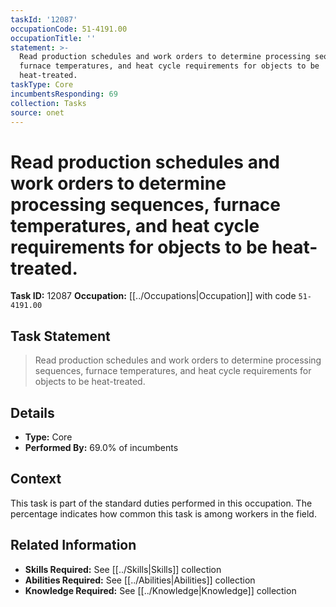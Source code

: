 ```yaml
---
taskId: '12087'
occupationCode: 51-4191.00
occupationTitle: ''
statement: >-
  Read production schedules and work orders to determine processing sequences,
  furnace temperatures, and heat cycle requirements for objects to be
  heat-treated.
taskType: Core
incumbentsResponding: 69
collection: Tasks
source: onet
---
```

# Read production schedules and work orders to determine processing sequences, furnace temperatures, and heat cycle requirements for objects to be heat-treated.

**Task ID:** 12087
**Occupation:** [[../Occupations|Occupation]] with code `51-4191.00`

## Task Statement

> Read production schedules and work orders to determine processing sequences, furnace temperatures, and heat cycle requirements for objects to be heat-treated.

## Details

- **Type:** Core
- **Performed By:** 69.0% of incumbents

## Context

This task is part of the standard duties performed in this occupation. The percentage indicates how common this task is among workers in the field.

## Related Information

- **Skills Required:** See [[../Skills|Skills]] collection
- **Abilities Required:** See [[../Abilities|Abilities]] collection
- **Knowledge Required:** See [[../Knowledge|Knowledge]] collection
